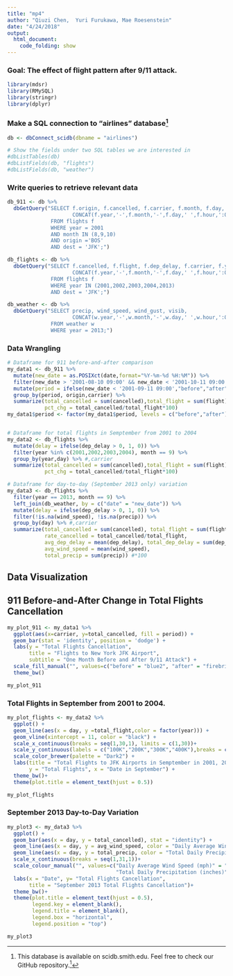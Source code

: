 ```yaml
---
title: "mp4"
author: "Qiuzi Chen,  Yuri Furukawa, Mae Roesenstein"
date: "4/24/2018"
output: 
  html_document:
    code_folding: show
---
```


### Goal: The effect of flight pattern after 9/11 attack.

```r
library(mdsr)
library(RMySQL)
library(stringr)
library(dplyr)
```

### Make a SQL connection to "airlines" database[^1]
```r
db <- dbConnect_scidb(dbname = "airlines")

# Show the fields under two SQL tables we are interested in
#dbListTables(db)
#dbListFields(db, "flights")
#dbListFields(db, "weather")
```

### Write queries to retrieve relevant data
```r
db_911 <- db %>%
  dbGetQuery("SELECT f.origin, f.cancelled, f.carrier, f.month, f.day, f.flight,
                     CONCAT(f.year,'-',f.month,'-',f.day,' ',f.hour,':00') AS date
              FROM flights f
              WHERE year = 2001
              AND month IN (8,9,10)
              AND origin ='BOS'
              AND dest = 'JFK';")

db_flights <- db %>%
  dbGetQuery("SELECT f.cancelled, f.flight, f.dep_delay, f.carrier, f.year,f.month, f.day, f.hour,
                     CONCAT(f.year,'-',f.month,'-',f.day,' ',f.hour,':00') AS date
              FROM flights f
              WHERE year IN (2001,2002,2003,2004,2013)
              AND dest = 'JFK';")

db_weather <- db %>%
  dbGetQuery("SELECT precip, wind_speed, wind_gust, visib,
                     CONCAT(w.year,'-',w.month,'-',w.day,' ',w.hour,':00') AS new_date
              FROM weather w
              WHERE year = 2013;")
```

### Data Wrangling
```r
# Dataframe for 911 before-and-after comparison
my_data1 <- db_911 %>%
  mutate(new_date = as.POSIXct(date,format="%Y-%m-%d %H:%M")) %>%
  filter(new_date > '2001-08-10 09:00' && new_date < '2001-10-11 09:00') %>%
  mutate(period = ifelse(new_date < '2001-09-11 09:00',"before","after")) %>%
  group_by(period, origin,carrier) %>%
  summarize(total_cancelled = sum(cancelled),total_flight = sum(flight),
            pct_chg = total_cancelled/total_flight*100)
my_data1$period <- factor(my_data1$period, levels = c("before","after"))


# Dataframe for total flights in Semptember from 2001 to 2004
my_data2 <- db_flights %>%
  mutate(delay = ifelse(dep_delay > 0, 1, 0)) %>%
  filter(year %in% c(2001,2002,2003,2004), month == 9) %>%
  group_by(year,day) %>% #,carrier
  summarize(total_cancelled = sum(cancelled),total_flight = sum(flight),
            pct_chg = total_cancelled/total_flight*100)

# Dataframe for day-to-day (September 2013 only) variation
my_data3 <- db_flights %>%
  filter(year == 2013, month == 9) %>%
  left_join(db_weather, by = c("date" = "new_date")) %>%
  mutate(delay = ifelse(dep_delay > 0, 1, 0)) %>%
  filter(!is.na(wind_speed), !is.na(precip)) %>%
  group_by(day) %>% #,carrier
  summarize(total_cancelled = sum(cancelled), total_flight = sum(flight),
            rate_cancelled = total_cancelled/total_flight,
            avg_dep_delay = mean(dep_delay), total_dep_delay = sum(dep_delay),
            avg_wind_speed = mean(wind_speed), 
            total_precip = sum(precip)) #*100

```

## Data Visualization

## 911 Before-and-After Change in Total Flights Cancellation 
```r
my_plot_911 <- my_data1 %>%
  ggplot(aes(x=carrier, y=total_cancelled, fill = period)) +
  geom_bar(stat = 'identity', position = 'dodge') +
  labs(y = "Total Flights Cancellation",
       title = "Flights to New York JFK Airport",
       subtitle = "One Month Before and After 9/11 Attack") +
  scale_fill_manual("", values=c("before" = "blue2", "after" = "firebrick3"))+
  theme_bw()

my_plot_911
```


### Total Flights in September from 2001 to 2004.
```r
my_plot_flights <- my_data2 %>%
  ggplot() +
  geom_line(aes(x = day, y =total_flight,color = factor(year))) +
  geom_vline(xintercept = 11, color = "black") +
  scale_x_continuous(breaks = seq(1,30,1), limits = c(1,30))+
  scale_y_continuous(labels = c("100K","200K","300K","400K"),breaks = c(100000,200000,300000,400000))+
  scale_color_brewer(palette = "Dark2") +
  labs(title = "Total Flights to JFK Airports in Semptember in 2001, 2002, 2003, and 2004",
       y = "Total Flights", x = "Date in September") +
  theme_bw()+
  theme(plot.title = element_text(hjust = 0.5))

my_plot_flights
```

### September 2013 Day-to-Day Variation
```r
my_plot3 <- my_data3 %>%
  ggplot() +
  geom_bar(aes(x = day, y = total_cancelled), stat = "identity") +
  geom_line(aes(x = day, y = avg_wind_speed, color = "Daily Average Wind Speed (mph)"))+
  geom_line(aes(x = day, y = total_precip, color = "Total Daily Precipitation (inches)"))+
  scale_x_continuous(breaks = seq(1,31,1))+
  scale_colour_manual("", values=c("Daily Average Wind Speed (mph)" = "darkseagreen3", 
                                   "Total Daily Precipitation (inches)" = "darkorchid1"))+
  labs(x = "Date", y= "Total Flights Cancellation",
       title = "September 2013 Total Flights Cancellation")+
  theme_bw()+
  theme(plot.title = element_text(hjust = 0.5),
        legend.key = element_blank(),
        legend.title = element_blank(),
        legend.box = "horizontal",
        legend.position = "top")

my_plot3
```


[^1]: This database is available on scidb.smith.edu.
Feel free to check our GitHub repository.^[https://github.com/mrosenstein/mp4.git]